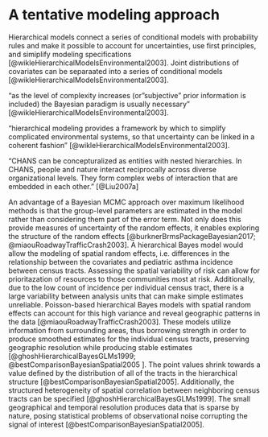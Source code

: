 # A tentative modeling approach {#model}

Hierarchical models connect a series of conditional models with probability rules and make it possible to account for uncertainties, use first principles, and simiplify modeling specifications [@wikleHierarchicalModelsEnvironmental2003]. Joint distributions of covariates can be separaated into a series of conditional models [@wikleHierarchicalModelsEnvironmental2003]. 

"as the level of complexity increases (or "subjective" prior information is included) the Bayesian paradigm is usually necessary" [@wikleHierarchicalModelsEnvironmental2003]. 

"hierarchical modeling provides a framework by which to simplify complicated environmental systems, so that uncertainty can be linked in a coherent fashion" [@wikleHierarchicalModelsEnvironmental2003]. 

"CHANS can be concepturalized as entities with nested hierarchies. In CHANS, people and nature interact reciprocally across diverse organizational levels. They form complex webs of interaction that are embedded in each other." [@Liu2007a]

An advantage of a Bayesian MCMC approach over maximum likelihood methods is that the group-level parameters are estimated in the model rather than considering them part of the error term. Not only does this provide measures of uncertainty of the random effects, it enables exploring the structure of the random effects  [@burknerBrmsPackageBayesian2017; @miaouRoadwayTrafficCrash2003]. A hierarchical Bayes model would allow the modeling of spatial random effects, i.e. differences in the relationship between the covariates and pediatric asthma incidence between census tracts. Assessing the spatial variability of risk can allow for prioritazation of resources to those communities most at risk. Additionally, due to the low count of incidence per individual census tract, there is a large variability between analysis units that can make simple estimates unreliable. Poisson-based hierarchical Bayes models with spatial random effects can account for this high variance and reveal geographic patterns in the data [@miaouRoadwayTrafficCrash2003]. These models utilize information from surrounding areas, thus borrowing strength in order to produce smoothed estimates for the individual census tracts, preserving geographic resolution while producing stable estimates [@ghoshHierarchicalBayesGLMs1999; @bestComparisonBayesianSpatial2005 ]. The point values shrink towards a value defined by the distribution of all of the tracts in the hierarchical structure [@bestComparisonBayesianSpatial2005]. Additionally, the structured heterogeneity of spatial correlation between neighboring census tracts can be specified [@ghoshHierarchicalBayesGLMs1999]. The small geographical and temporal resolution produces data that is sparse by nature, posing statistical problems of observational noise corrupting the signal of interest [@bestComparisonBayesianSpatial2005].
